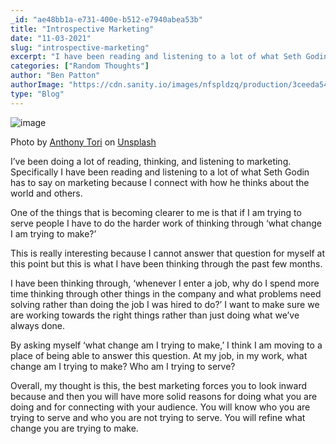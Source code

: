 ```yaml
---
_id: "ae48bb1a-e731-400e-b512-e7940abea53b"
title: "Introspective Marketing"
date: "11-03-2021"
slug: "introspective-marketing"
excerpt: "I have been reading and listening to a lot of what Seth Godin"
categories: ["Random Thoughts"]
author: "Ben Patton"
authorImage: "https://cdn.sanity.io/images/nfspldzq/production/3ceeda54221c7c0614ecc51f955c7be39a1da34e-512x512.jpg"
type: "Blog"
---
```


![image](https://cdn.sanity.io/images/nfspldzq/production/bb177c0b1acff8e089f82dceb7974638d421ed6d-1600x840.png?w=450)

Photo by [Anthony Tori](https://unsplash.com/@anthonytori?utm_source=medium&utm_medium=referral) on [Unsplash](https://unsplash.com?utm_source=medium&utm_medium=referral)

I’ve been doing a lot of reading, thinking, and listening to marketing. Specifically I have been reading and listening to a lot of what Seth Godin has to say on marketing because I connect with how he thinks about the world and others.

One of the things that is becoming clearer to me is that if I am trying to serve people I have to do the harder work of thinking through ‘what change I am trying to make?’

This is really interesting because I cannot answer that question for myself at this point but this is what I have been thinking through the past few months.

I have been thinking through, ‘whenever I enter a job, why do I spend more time thinking through other things in the company and what problems need solving rather than doing the job I was hired to do?’ I want to make sure we are working towards the right things rather than just doing what we’ve always done.

By asking myself ‘what change am I trying to make,’ I think I am moving to a place of being able to answer this question. At my job, in my work, what change am I trying to make? Who am I trying to serve?

Overall, my thought is this, the best marketing forces you to look inward because and then you will have more solid reasons for doing what you are doing and for connecting with your audience. You will know who you are trying to serve and who you are not trying to serve. You will refine what change you are trying to make.

